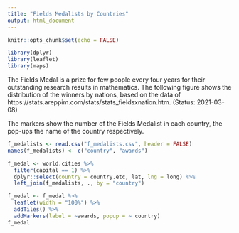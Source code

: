 ```yaml
---
title: "Fields Medalists by Countries"
output: html_document
---
```


```r
knitr::opts_chunk$set(echo = FALSE)
```

```r
library(dplyr)
library(leaflet)
library(maps)
```

The Fields Medal is a prize for few people every four years for their outstanding research results in mathematics. The following figure shows the distribution of the winners by nations, based on the data of https://stats.areppim.com/stats/stats_fieldsxnation.htm. (Status: 2021-03-08)

The markers show the number of the Fields Medalist in each country, the pop-ups the name of the country respectively.

```r
f_medalists <- read.csv("f_medalists.csv", header = FALSE)
names(f_medalists) <- c("country", "awards")
```

```r
f_medal <- world.cities %>% 
  filter(capital == 1) %>% 
  dplyr::select(country = country.etc, lat, lng = long) %>% 
  left_join(f_medalists, ., by = "country")
```

```r
f_medal <- f_medal %>%
  leaflet(width = "100%") %>% 
  addTiles() %>%
  addMarkers(label = ~awards, popup = ~ country)
f_medal
```

